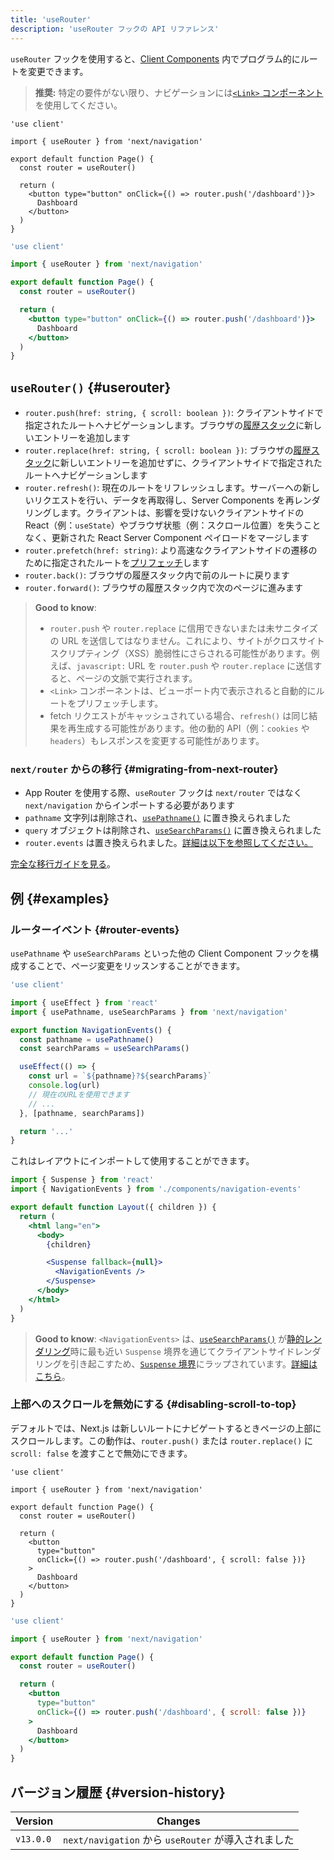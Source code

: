 ```yaml
---
title: 'useRouter'
description: 'useRouter フックの API リファレンス'
---
```


`useRouter` フックを使用すると、[Client Components](/docs/app/building-your-application/rendering/client-components) 内でプログラム的にルートを変更できます。

> **推奨:** 特定の要件がない限り、ナビゲーションには[`<Link>` コンポーネント](/docs/app/building-your-application/routing/linking-and-navigating#link-component)を使用してください。

<Tabs>
<TabItem value="tsx" label="TypeScript">

```tsx title="app/example-client-component.tsx" switcher
'use client'

import { useRouter } from 'next/navigation'

export default function Page() {
  const router = useRouter()

  return (
    <button type="button" onClick={() => router.push('/dashboard')}>
      Dashboard
    </button>
  )
}
```

</TabItem>
<TabItem value="jsx" label="JavaScript">

```jsx title="app/example-client-component.js" switcher
'use client'

import { useRouter } from 'next/navigation'

export default function Page() {
  const router = useRouter()

  return (
    <button type="button" onClick={() => router.push('/dashboard')}>
      Dashboard
    </button>
  )
}
```

</TabItem>
</Tabs>

## `useRouter()` {#userouter}

- `router.push(href: string, { scroll: boolean })`: クライアントサイドで指定されたルートへナビゲーションします。ブラウザの[履歴スタック](https://developer.mozilla.org/docs/Web/API/History_API)に新しいエントリーを追加します
- `router.replace(href: string, { scroll: boolean })`: ブラウザの[履歴スタック](https://developer.mozilla.org/docs/Web/API/History_API)に新しいエントリーを追加せずに、クライアントサイドで指定されたルートへナビゲーションします
- `router.refresh()`: 現在のルートをリフレッシュします。サーバーへの新しいリクエストを行い、データを再取得し、Server Components を再レンダリングします。クライアントは、影響を受けないクライアントサイドの React（例：`useState`）やブラウザ状態（例：スクロール位置）を失うことなく、更新された React Server Component ペイロードをマージします
- `router.prefetch(href: string)`: より高速なクライアントサイドの遷移のために指定されたルートを[プリフェッチ](/docs/app/building-your-application/routing/linking-and-navigating#2-prefetching)します
- `router.back()`: ブラウザの履歴スタック内で前のルートに戻ります
- `router.forward()`: ブラウザの履歴スタック内で次のページに進みます

> **Good to know**:
>
> - `router.push` や `router.replace` に信用できないまたは未サニタイズの URL を送信してはなりません。これにより、サイトがクロスサイトスクリプティング（XSS）脆弱性にさらされる可能性があります。例えば、`javascript:` URL を `router.push` や `router.replace` に送信すると、ページの文脈で実行されます。
> - `<Link>` コンポーネントは、ビューポート内で表示されると自動的にルートをプリフェッチします。
> - fetch リクエストがキャッシュされている場合、`refresh()` は同じ結果を再生成する可能性があります。他の動的 API（例：`cookies` や `headers`）もレスポンスを変更する可能性があります。

### `next/router` からの移行 {#migrating-from-next-router}

- App Router を使用する際、`useRouter` フックは `next/router` ではなく `next/navigation` からインポートする必要があります
- `pathname` 文字列は削除され、[`usePathname()`](/docs/app/api-reference/functions/use-pathname) に置き換えられました
- `query` オブジェクトは削除され、[`useSearchParams()`](/docs/app/api-reference/functions/use-search-params) に置き換えられました
- `router.events` は置き換えられました。[詳細は以下を参照してください。](#router-events)

[完全な移行ガイドを見る](/docs/app/building-your-application/upgrading/app-router-migration)。

## 例 {#examples}

### ルーターイベント {#router-events}

`usePathname` や `useSearchParams` といった他の Client Component フックを構成することで、ページ変更をリッスンすることができます。

```jsx title="app/components/navigation-events.js"
'use client'

import { useEffect } from 'react'
import { usePathname, useSearchParams } from 'next/navigation'

export function NavigationEvents() {
  const pathname = usePathname()
  const searchParams = useSearchParams()

  useEffect(() => {
    const url = `${pathname}?${searchParams}`
    console.log(url)
    // 現在のURLを使用できます
    // ...
  }, [pathname, searchParams])

  return '...'
}
```

これはレイアウトにインポートして使用することができます。

```jsx title="app/layout.js" highlight={2,10-12}
import { Suspense } from 'react'
import { NavigationEvents } from './components/navigation-events'

export default function Layout({ children }) {
  return (
    <html lang="en">
      <body>
        {children}

        <Suspense fallback={null}>
          <NavigationEvents />
        </Suspense>
      </body>
    </html>
  )
}
```

> **Good to know**: `<NavigationEvents>` は、[`useSearchParams()`](/docs/app/api-reference/functions/use-search-params) が[静的レンダリング](/docs/app/building-your-application/rendering/server-components#static-rendering-default)時に最も近い `Suspense` 境界を通じてクライアントサイドレンダリングを引き起こすため、[`Suspense` 境界](/docs/app/building-your-application/routing/loading-ui-and-streaming#example)にラップされています。[詳細はこちら](/docs/app/api-reference/functions/use-search-params#behavior)。

### 上部へのスクロールを無効にする {#disabling-scroll-to-top}

デフォルトでは、Next.js は新しいルートにナビゲートするときページの上部にスクロールします。この動作は、`router.push()` または `router.replace()` に `scroll: false` を渡すことで無効にできます。

<Tabs>
<TabItem value="tsx" label="TypeScript">

```tsx title="app/example-client-component.tsx" switcher
'use client'

import { useRouter } from 'next/navigation'

export default function Page() {
  const router = useRouter()

  return (
    <button
      type="button"
      onClick={() => router.push('/dashboard', { scroll: false })}
    >
      Dashboard
    </button>
  )
}
```

</TabItem>
<TabItem value="jsx" label="JavaScript">

```jsx title="app/example-client-component.jsx" switcher
'use client'

import { useRouter } from 'next/navigation'

export default function Page() {
  const router = useRouter()

  return (
    <button
      type="button"
      onClick={() => router.push('/dashboard', { scroll: false })}
    >
      Dashboard
    </button>
  )
}
```

</TabItem>
</Tabs>

## バージョン履歴 {#version-history}

| Version   | Changes                                             |
| --------- | --------------------------------------------------- |
| `v13.0.0` | `next/navigation` から `useRouter` が導入されました |
